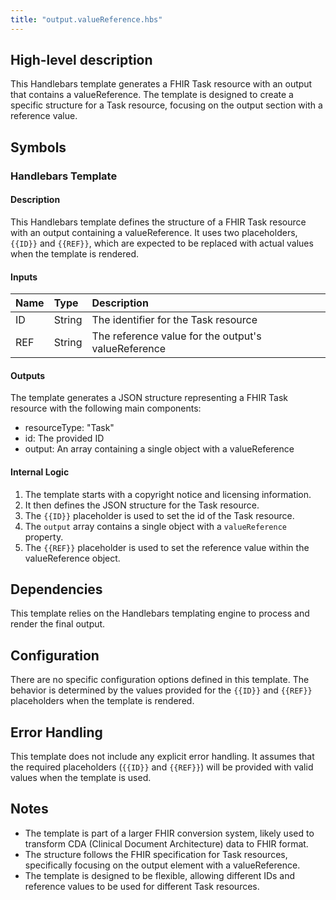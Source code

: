 ```yaml
---
title: "output.valueReference.hbs"
---
```


## High-level description
This Handlebars template generates a FHIR Task resource with an output that contains a valueReference. The template is designed to create a specific structure for a Task resource, focusing on the output section with a reference value.

## Symbols

### Handlebars Template
#### Description
This Handlebars template defines the structure of a FHIR Task resource with an output containing a valueReference. It uses two placeholders, `{{ID}}` and `{{REF}}`, which are expected to be replaced with actual values when the template is rendered.

#### Inputs
| Name | Type | Description |
|:-----|:-----|:------------|
| ID | String | The identifier for the Task resource |
| REF | String | The reference value for the output's valueReference |

#### Outputs
The template generates a JSON structure representing a FHIR Task resource with the following main components:
- resourceType: "Task"
- id: The provided ID
- output: An array containing a single object with a valueReference

#### Internal Logic
1. The template starts with a copyright notice and licensing information.
2. It then defines the JSON structure for the Task resource.
3. The `{{ID}}` placeholder is used to set the id of the Task resource.
4. The `output` array contains a single object with a `valueReference` property.
5. The `{{REF}}` placeholder is used to set the reference value within the valueReference object.

## Dependencies
This template relies on the Handlebars templating engine to process and render the final output.

## Configuration
There are no specific configuration options defined in this template. The behavior is determined by the values provided for the `{{ID}}` and `{{REF}}` placeholders when the template is rendered.

## Error Handling
This template does not include any explicit error handling. It assumes that the required placeholders (`{{ID}}` and `{{REF}}`) will be provided with valid values when the template is used.

## Notes
- The template is part of a larger FHIR conversion system, likely used to transform CDA (Clinical Document Architecture) data to FHIR format.
- The structure follows the FHIR specification for Task resources, specifically focusing on the output element with a valueReference.
- The template is designed to be flexible, allowing different IDs and reference values to be used for different Task resources.
